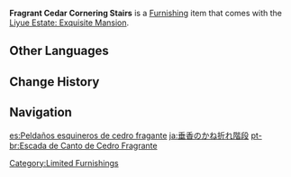 {{Furnishing Infobox
|id             = 364401
|image          = Item Fragrant Cedar Cornering Stairs.png
|category       = Decoration
|subcategory    = Stairs
|quality        = 3
|adeptal_energy = 30
|description    = A cornering stair made from fragrant cedar. The wooden surface has undergone special treatment and it absorbs water well, retaining a high level of friction even after being washed with water, preventing people from slipping down the stairway.
|source1        = Choosing [[Floating Abode]] or [[Emerald Peak]] as Realm
|source2        = [[Trust Rank]] 7
}}
'''Fragrant Cedar Cornering Stairs''' is a [[Furnishing]] item that comes with the [[Liyue Estate: Exquisite Mansion]].

==Other Languages==
{{Other Languages
|default_hidden = 1
|en      = Fragrant Cedar Cornering Stairs
|zhs     = 垂香木转角阶梯
|zhs_rm  = Chuíxiāng Mù Zhuǎnjiǎo Jiētī
|zht     = 垂香木轉角階梯
|zht_rm  = Chuíxiāng Mù Zhuǎnjiǎo Jiētī
|ja      = 垂香のかね折れ階段
|ja_rm   = Suikou no Kane Ore Kaidan{{Assumed}}
|ko      = 수향나무 측면형 계단
|ko_rm   = Suhyangnamu Cheukmyeonhyeong Gyedan
|es      = Peldaños esquineros de cedro fragante
|fr      = Escalier d'angle en cèdre parfumé
|ru      = Угловая лестница из ароматного кедра
|th      = บันไดไม้หอมเข้ามุม
|th_rm   = 
|vi      = Bậc Thang Gỗ Thùy Hương Gấp Khúc
|de      = Ecktreppe aus Zedernholz
|id      = Tangga Sudut Kayu Aras
|pt      = Escada de Canto de Cedro Fragrante
|tr      = Kokulu Sedir Köşe Merdiveni
|it      = Scala ad angolo in cedro profumato
}}

==Change History==
{{Change History|1.5}}

==Navigation==
{{Furnishing Navbox|interior}}
[[Category:Limited Furnishings]]

[[es:Peldaños esquineros de cedro fragante]]
[[ja:垂香のかね折れ階段]]
[[pt-br:Escada de Canto de Cedro Fragrante]]
